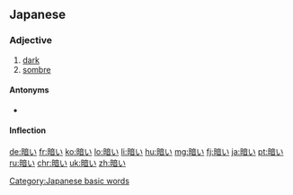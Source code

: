 ==Japanese==
{{ja-kanjitab|くら|yomi=kun}}

===Adjective===
{{ja-adj|infl=i|くらい}}

# [[dark]]
# [[sombre]]

====Antonyms====
* {{ja-r|明るい|あかるい}}

====Inflection====
{{ja-i|くら}}

[[Category:Japanese basic words]]

[[de:暗い]]
[[fr:暗い]]
[[ko:暗い]]
[[lo:暗い]]
[[li:暗い]]
[[hu:暗い]]
[[mg:暗い]]
[[fj:暗い]]
[[ja:暗い]]
[[pt:暗い]]
[[ru:暗い]]
[[chr:暗い]]
[[uk:暗い]]
[[zh:暗い]]